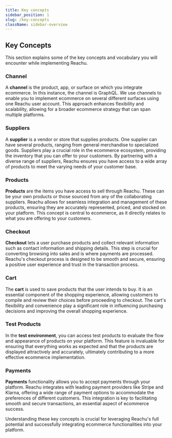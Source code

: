 ```yaml
---
title: Key concepts
sidebar_position: 1
slug: /key-concepts
className: sidebar-overview
---
```


## Key Concepts

This section explains some of the key concepts and vocabulary you will encounter
while implementing Reachu.

### Channel

A **channel** is the product, app, or surface on which you integrate ecommerce.
In this instance, the channel is GraphQL. We use channels to enable you to
implement ecommerce on several different surfaces using one Reachu user account.
This approach enhances flexibility and scalability, allowing for a broader
ecommerce strategy that can span multiple platforms.

### Suppliers

A **supplier** is a vendor or store that supplies products. One supplier can
have several products, ranging from general merchandise to specialized goods.
Suppliers play a crucial role in the ecommerce ecosystem, providing the
inventory that you can offer to your customers. By partnering with a diverse
range of suppliers, Reachu ensures you have access to a wide array of products
to meet the varying needs of your customer base.

### Products

**Products** are the items you have access to sell through Reachu. These can be
your own products or those sourced from any of the collaborating suppliers.
Reachu allows for seamless integration and management of these products,
ensuring they are accurately represented, priced, and stocked on your platform.
This concept is central to ecommerce, as it directly relates to what you are
offering to your customers.

### Checkout

**Checkout** lets a user purchase products and collect relevant information such
as contact information and shipping details. This step is crucial for converting
browsing into sales and is where payments are processed. Reachu's checkout
process is designed to be smooth and secure, ensuring a positive user experience
and trust in the transaction process.

### Cart

The **cart** is used to save products that the user intends to buy. It is an
essential component of the shopping experience, allowing customers to compile
and review their choices before proceeding to checkout. The cart's flexibility
and convenience play a significant role in influencing purchasing decisions and
improving the overall shopping experience.

### Test Products

In the **test environment**, you can access test products to evaluate the flow
and appearance of products on your platform. This feature is invaluable for
ensuring that everything works as expected and that the products are displayed
attractively and accurately, ultimately contributing to a more effective
ecommerce implementation.

### Payments

**Payments** functionality allows you to accept payments through your platform.
Reachu integrates with leading payment providers like Stripe and Klarna,
offering a wide range of payment options to accommodate the preferences of
different customers. This integration is key to facilitating smooth and secure
transactions, an essential aspect of ecommerce success.

Understanding these key concepts is crucial for leveraging Reachu's full
potential and successfully integrating ecommerce functionalities into your
platform.
